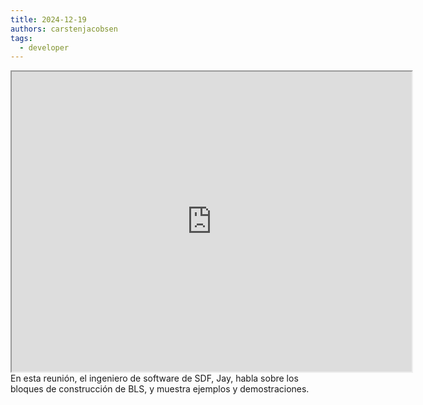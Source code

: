 ```yaml
---
title: 2024-12-19
authors: carstenjacobsen
tags:
  - developer
---
```


<iframe
  src="https://www.youtube.com/embed/51SitOUZySk?si=kp4YlrPo4ziqPTuJ"
  width="640"
  height="480"
  allow="autoplay"
></iframe>
<br />
En esta reunión, el ingeniero de software de SDF, Jay, habla sobre los bloques de construcción de BLS,
y muestra ejemplos y demostraciones.
